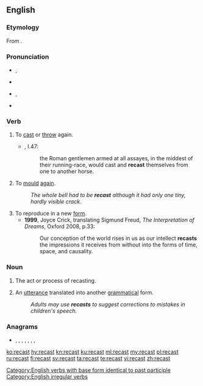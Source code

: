 ==English==

===Etymology===
From {{prefix|re|cast|lang=en}}.

===Pronunciation===
* {{enPR|rē-käst'}}, {{IPA|/riːˈkɑːst/|lang=en}}
* {{rhymes|ɑːst|lang=en}}
* {{enPR|rē-kăst'}}, {{IPA|/riːˈkæst/|lang=en}}
* {{rhymes|æst|lang=en}}

===Verb===
{{en-verb|recasts|recasting|recast}}

# To [[cast]] or [[throw]] again.
#* {{RQ:Flr Mntgn Essays}}, I.47:
#*: the Roman gentlemen armed at all assayes, in the middest of their running-race, would cast and '''recast''' themselves from one to another horse.
# To [[mould]] [[again]].
#: ''The whole bell had to be '''recast''' although it had only one tiny, hardly visible crack.''
# To reproduce in a new [[form]].
#* '''1999''', Joyce Crick, translating Sigmund Freud, ''The Interpretation of Dreams'', Oxford 2008, p.33:
#*: Our conception of the world rises in us as our intellect '''recasts''' {{transterm|umgiesst|lang=de}} the impressions it receives from without into the forms of time, space, and causality.

===Noun===
{{en-noun}}

# The act or process of recasting.
# {{label|en|linguistics}} An [[utterance]] translated into another [[grammatical]] form.
#: ''Adults may use '''recasts''' to suggest corrections to mistakes in children's speech.''

===Anagrams===
* {{l|en|acters}}, {{l|en|carest}}, {{l|en|carets}}, {{l|en|caster}}, {{l|en|caters}}, {{l|en|crates}}, {{l|en|reacts}}, {{l|en|traces}}

[[Category:English verbs with base form identical to past participle]]
[[Category:English irregular verbs]]

[[ko:recast]]
[[hy:recast]]
[[kn:recast]]
[[ku:recast]]
[[ml:recast]]
[[my:recast]]
[[pl:recast]]
[[ru:recast]]
[[fi:recast]]
[[sv:recast]]
[[ta:recast]]
[[te:recast]]
[[vi:recast]]
[[zh:recast]]